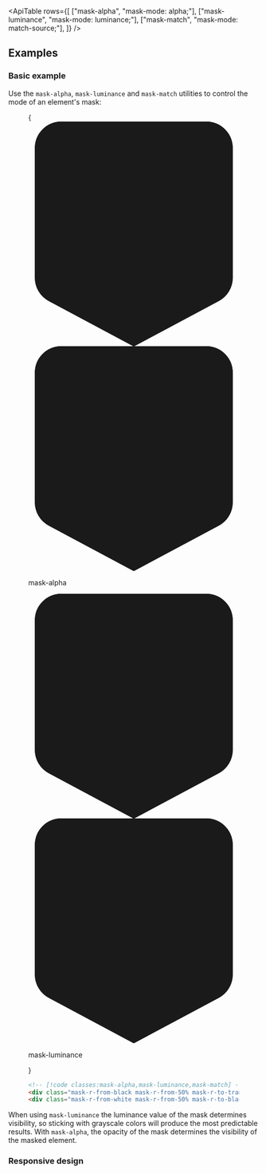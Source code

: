 

<svg className="sr-only">
  <defs>
    <pattern id="checkerboard" x="0.5" y="0" width="10" height="10" patternUnits="userSpaceOnUse">
      <rect x="0" y="0" width="5" height="5" fill="#fff" />
      <rect x="5" y="0" width="5" height="5" fill="#808080" />
      <rect x="0" y="5" width="5" height="5" fill="#808080" />
      <rect x="5" y="5" width="5" height="5" fill="#fff" />
    </pattern>
  </defs>
</svg>

<svg className="hidden">
  <symbol id="gradient-color-stop" viewBox="0 0 32 34">
    <path
      fill="url(#checkerboard)"
      stroke="#000"
      strokeOpacity=".05"
      d="M5 .5h22A3.5 3.5 0 0 1 30.5 4v19.6a3.5 3.5 0 0 1-1.853 3.088L16 33.433 3.353 26.688A3.5 3.5 0 0 1 1.5 23.6V4A3.5 3.5 0 0 1 5 .5Z"
    />
    <path
      fill="currentColor"
      d="M1 4a4 4 0 0 1 4-4h22a4 4 0 0 1 4 4v19.6a4 4 0 0 1-2.118 3.53L16 34 3.118 27.13A4 4 0 0 1 1 23.6V4Z"
    />
  </symbol>
</svg>

<ApiTable
  rows={[
    ["mask-alpha", "mask-mode: alpha;"],
    ["mask-luminance", "mask-mode: luminance;"],
    ["mask-match", "mask-mode: match-source;"],
  ]}
/>

## Examples

### Basic example

Use the `mask-alpha`, `mask-luminance` and `mask-match` utilities to control the mode of an element's mask:

<Figure>

<Example>
{

<div className="text-center font-mono text-sm font-medium text-gray-500 dark:text-gray-400">
  <div className="mx-5">
    <div className="relative h-[3.625rem]">
      <div className="absolute top-0 left-[50%] -ml-3 flex h-12 flex-col items-center">
        <svg viewBox="0 0 32 34" className="w-7 flex-none text-black drop-shadow">
          <use href="#gradient-color-stop" />
        </svg>
        <div className="mt-2 h-2 w-0.5 bg-gray-900/30 dark:bg-white/30"></div>
      </div>
      <div className="absolute top-0 right-px -mr-3 flex h-12 flex-col items-center">
        <svg viewBox="0 0 32 34" className="w-7 flex-none text-transparent drop-shadow">
          <use href="#gradient-color-stop" />
        </svg>
        <div className="mt-2 h-2 w-0.5 bg-gray-900/30 dark:bg-white/30"></div>
      </div>
    </div>
    <div className="relative">
      <div className="relative z-10 h-24 rounded-lg bg-[url(https://images.unsplash.com/photo-1554629947-334ff61d85dc?ixid=MnwxMjA3fDB8MHxwaG90by1wYWdlfHx8fGVufDB8fHx8&ixlib=rb-1.2.1&auto=format&fit=crop&w=1000&h=1000&q=80)] mask-r-from-black mask-r-from-50% mask-r-to-transparent bg-cover bg-center mask-alpha"></div>
      <Stripes className="absolute inset-0 rounded-lg" border />
    </div>
    <p className="mt-3">mask-alpha</p>
  </div>
  <div className="mx-5 mt-10">
    <div className="relative h-[3.625rem]">
      <div className="absolute top-0 left-[50%] -ml-3 flex h-12 flex-col items-center">
        <svg viewBox="0 0 32 34" className="w-7 flex-none text-white drop-shadow">
          <use href="#gradient-color-stop" />
        </svg>
        <div className="mt-2 h-2 w-0.5 bg-gray-900/30 dark:bg-white/30"></div>
      </div>
      <div className="absolute top-0 right-px -mr-3 flex h-12 flex-col items-center">
        <svg viewBox="0 0 32 34" className="w-7 flex-none text-black drop-shadow">
          <use href="#gradient-color-stop" />
        </svg>
        <div className="mt-2 h-2 w-0.5 bg-gray-900/30 dark:bg-white/30"></div>
      </div>
    </div>
    <div className="relative">
      <div className="relative z-10 h-24 rounded-lg bg-[url(https://images.unsplash.com/photo-1554629947-334ff61d85dc?ixid=MnwxMjA3fDB8MHxwaG90by1wYWdlfHx8fGVufDB8fHx8&ixlib=rb-1.2.1&auto=format&fit=crop&w=1000&h=1000&q=80)] mask-r-from-white mask-r-from-50% mask-r-to-black bg-cover bg-center mask-luminance"></div>
      <Stripes className="absolute inset-0 rounded-lg" border />
    </div>
    <p className="mt-8">mask-luminance</p>
  </div>
</div>

}

</Example>

```html
<!-- [!code classes:mask-alpha,mask-luminance,mask-match] -->
<div class="mask-r-from-black mask-r-from-50% mask-r-to-transparent mask-alpha ..."></div>
<div class="mask-r-from-white mask-r-from-50% mask-r-to-black mask-luminance ..."></div>
```

</Figure>

When using `mask-luminance` the luminance value of the mask determines visibility, so sticking with grayscale colors will produce the most predictable results. With `mask-alpha`, the opacity of the mask determines the visibility of the masked element.

### Responsive design

<ResponsiveDesign property="mask-mode" defaultClass="mask-alpha" featuredClass="mask-luminance" />
